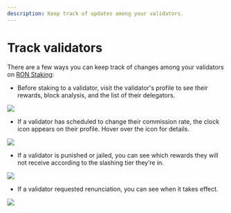```yaml
---
description: Keep track of updates among your validators.
---
```



# Track validators
There are a few ways you can keep track of changes among your
validators on [RON Staking](https://app.roninchain.com/staking):

* Before staking to a validator, visit the validator's profile to 
see their rewards, block analysis, and the list of their delegators.
<img src={validatorDetails} width={1440} />

* If a validator has scheduled to change their commission rate,
the clock icon appears on their profile. Hover over the icon for details.
<img src={commissionChange} width={1440} />

* If a validator is punished or jailed, you can see which rewards
they will not receive according to the slashing tier they’re in.
<img src={slashedValidator} width={1440} />

* If a validator requested renunciation, you can see when it takes effect.
<img src={renouncedValidator} width={1440} />
